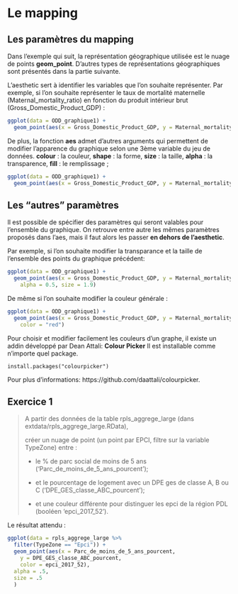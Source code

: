 # Le mapping

## Les paramètres du mapping

Dans l'exemple qui suit, la représentation géographique utilisée est le nuage de points **geom_point**.
D'autres types de représentations géographiques sont présentés dans la partie suivante.

L'aesthetic sert à identifier les variables que l'on souhaite représenter.
Par exemple, si l'on souhaite représenter le taux de mortalité maternelle (Maternal_mortality_ratio) en fonction du produit intérieur brut (Gross_Domestic_Product_GDP) :

```r
ggplot(data = ODD_graphique1) +
  geom_point(aes(x = Gross_Domestic_Product_GDP, y = Maternal_mortality_ratio))
```

De plus, la fonction **aes** admet d'autres arguments qui permettent de modifier l'apparence du graphique selon une 3ème variable du jeu de données.
**colour** : la couleur,
**shape** : la forme,
**size** : la taille,
**alpha** : la transparence,
**fill** : le remplissage ;

```r
ggplot(data = ODD_graphique1) +
  geom_point(aes(x = Gross_Domestic_Product_GDP, y = Maternal_mortality_ratio, colour = Continent))
```

## Les "autres" paramètres

Il est possible de spécifier des paramètres qui seront valables pour l'ensemble du graphique. 
On retrouve entre autre les mêmes paramètres proposés dans l'aes, mais il faut alors les passer **en dehors de l'aesthetic**.

Par exemple, si l'on souhaite modifier la transparance et la taille de l'ensemble des points du graphique précédent:

```r
ggplot(data = ODD_graphique1) +
  geom_point(aes(x = Gross_Domestic_Product_GDP, y = Maternal_mortality_ratio, colour = Continent),
    alpha = 0.5, size = 1.9)
```

De même si l'on souhaite modifier la couleur générale :

```r
ggplot(data = ODD_graphique1) +
  geom_point(aes(x = Gross_Domestic_Product_GDP, y = Maternal_mortality_ratio),
    color = "red")
```

Pour choisir et modifier facilement les couleurs d'un graphe, il existe un addin développé par Dean Attali: **Colour Picker**
Il est installable comme n'importe quel package.  
```
install.packages("colourpicker")
```

Pour plus d'informations: https://github.com/daattali/colourpicker.


## Exercice 1

> A partir des données de la table rpls_aggrege_large (dans extdata/rpls_aggrege_large.RData), 
>
> créer un nuage de point (un point par EPCI, filtre sur la variable TypeZone) entre :
>
> - le % de parc social de moins de 5 ans ('Parc_de_moins_de_5_ans_pourcent'); 
>
> - et le pourcentage de logement avec un DPE ges de classe A, B ou C ('DPE_GES_classe_ABC_pourcent'); 
>
> - et une couleur différente pour distinguer les epci de la région PDL (booléen 'epci_2017_52').

Le résultat attendu : 

```r
ggplot(data = rpls_aggrege_large %>%
  filter(TypeZone == "Epci")) +
  geom_point(aes(x = Parc_de_moins_de_5_ans_pourcent,
    y = DPE_GES_classe_ABC_pourcent,
    color = epci_2017_52),
  alpha = .5,
  size = .5
  )
```
